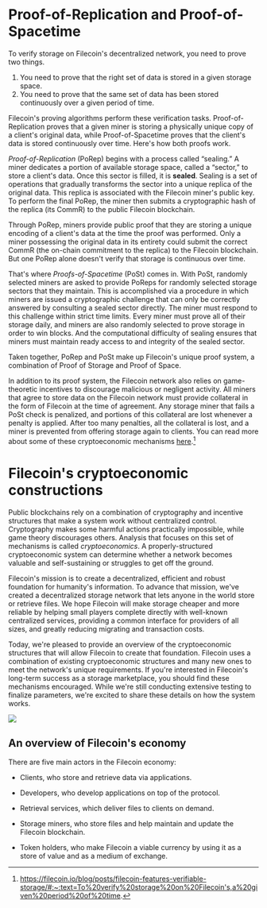 
# Proof-of-Replication and Proof-of-Spacetime

To verify storage on Filecoin's decentralized network, you need to prove two things.

1. You need to prove that the right set of data is stored in a given storage space.
2. You need to prove that the same set of data has been stored continuously over a given period of time.

Filecoin's proving algorithms perform these verification tasks. Proof-of-Replication proves that a given miner is storing a physically unique copy of a client's original data, while Proof-of-Spacetime proves that the client's data is stored continuously over time. Here's how both proofs work.

_Proof-of-Replication_ (PoRep) begins with a process called “sealing.” A miner dedicates a portion of available storage space, called a “sector,” to store a client's data. Once this sector is filled, it is **sealed**. Sealing is a set of operations that gradually transforms the sector into a unique replica of the original data. This replica is associated with the Filecoin miner's public key. To perform the final PoRep, the miner then submits a cryptographic hash of the replica (its CommR) to the public Filecoin blockchain.

Through PoRep, miners provide public proof that they are storing a unique encoding of a client's data at the time the proof was performed. Only a miner possessing the original data in its entirety could submit the correct CommR (the on-chain commitment to the replica) to the Filecoin blockchain. But one PoRep alone doesn't verify that storage is continuous over time.

That's where _Proofs-of-Spacetime_ (PoSt) comes in. With PoSt, randomly selected miners are asked to provide PoReps for randomly selected storage sectors that they maintain. This is accomplished via a procedure in which miners are issued a cryptographic challenge that can only be correctly answered by consulting a sealed sector directly. The miner must respond to this challenge within strict time limits. Every miner must prove all of their storage daily, and miners are also randomly selected to prove storage in order to win blocks. And the computational difficulty of sealing ensures that miners must maintain ready access to and integrity of the sealed sector.

Taken together, PoRep and PoSt make up Filecoin's unique proof system, a combination of Proof of Storage and Proof of Space.

In addition to its proof system, the Filecoin network also relies on game-theoretic incentives to discourage malicious or negligent activity. All miners that agree to store data on the Filecoin network must provide collateral in the form of Filecoin at the time of agreement. Any storage miner that fails a PoSt check is penalized, and portions of this collateral are lost whenever a penalty is applied. After too many penalties, all the collateral is lost, and a miner is prevented from offering storage again to clients. You can read more about some of these cryptoeconomic mechanisms [here](https://filecoin.io/blog/filecoin-cryptoeconomic-constructions/).[^1]

[^1]: https://filecoin.io/blog/posts/filecoin-features-verifiable-storage/#:~:text=To%20verify%20storage%20on%20Filecoin's,a%20given%20period%20of%20time.

# Filecoin's cryptoeconomic constructions

Public blockchains rely on a combination of cryptography and incentive structures that make a system work without centralized control. Cryptography makes some harmful actions practically impossible, while game theory discourages others. Analysis that focuses on this set of mechanisms is called _cryptoeconomics_. A properly-structured cryptoeconomic system can determine whether a network becomes valuable and self-sustaining or struggles to get off the ground.

Filecoin's mission is to create a decentralized, efficient and robust foundation for humanity's information. To advance that mission, we've created a decentralized storage network that lets anyone in the world store or retrieve files. We hope Filecoin will make storage cheaper and more reliable by helping small players complete directly with well-known centralized services, providing a common interface for providers of all sizes, and greatly reducing migrating and transaction costs.

Today, we're pleased to provide an overview of the cryptoeconomic structures that will allow Filecoin to create that foundation. Filecoin uses a combination of existing cryptoeconomic structures and many new ones to meet the network's unique requirements. If you're interested in Filecoin's long-term success as a storage marketplace, you should find these mechanisms encouraged. While we're still conducting extensive testing to finalize parameters, we're excited to share these details on how the system works.

<Image src={cryptoeconomic} />

## An overview of Filecoin's economy

There are five main actors in the Filecoin economy:

- Clients, who store and retrieve data via applications.

- Developers, who develop applications on top of the protocol.

- Retrieval services, which deliver files to clients on demand.

- Storage miners, who store files and help maintain and update the Filecoin blockchain.

- Token holders, who make Filecoin a viable currency by using it as a store of value and as a medium of exchange.
